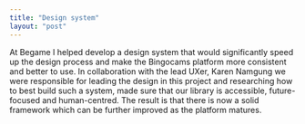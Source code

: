 ```yaml
---
title: "Design system"
layout: "post"
---
```


At Begame I helped develop a design system that would significantly speed up the design process and make the Bingocams platform more consistent and better to use. In collaboration with the lead UXer, Karen Namgung we were responsible for leading the design in this project and researching how to best build such a system, made sure that our library is accessible, future-focused and human-centred. The result is that there is now a solid framework which can be further improved as the platform matures. 